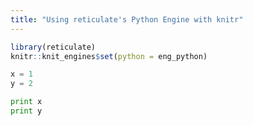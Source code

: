 ```yaml
---
title: "Using reticulate's Python Engine with knitr"
---
```


```r
library(reticulate)
knitr::knit_engines$set(python = eng_python)
```

```python
x = 1
y = 2
```

```python
print x
print y
```
